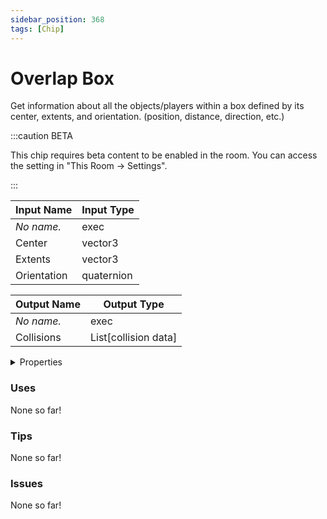 ```yaml
---
sidebar_position: 368
tags: [Chip]
---
```


# Overlap Box

Get information about all the objects/players within a box defined by its center, extents, and orientation. (position, distance, direction, etc.)

:::caution BETA

This chip requires beta content to be enabled in the room. You can access the setting in "This Room -> Settings".

:::


<EsbSvg />

| Input Name | Input Type |
|-----------|-----------|
| *No name.* | exec |
| Center | vector3 |
| Extents | vector3 |
| Orientation | quaternion |

| Output Name | Output Type |
|-----------|-----------|
| *No name.* | exec |
| Collisions | List[collision data] |


<details>
  <summary>Properties</summary>
  <div>
    <div>
    <table>
      <thead>
        <tr>
          <th>Is beta required?</th>
          <th>✅</th>
        </tr>
        <tr>
          <th>Is this chip a trolling risk?</th>
          <th>❌</th>
        </tr>
        <tr>
          <th>Chip UUID</th>
          <th>5df93bc7-4bb7-44c6-b260-d7b2836436c8</th>
        </tr>
      </thead>
    </table>
    </div>
  </div>
</details>

### Uses

None so far!

### Tips

None so far!

### Issues

None so far!